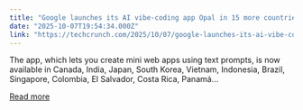 ```yaml
---
title: "Google launches its AI vibe-coding app Opal in 15 more countries"
date: "2025-10-07T19:54:34.000Z"
link: "https://techcrunch.com/2025/10/07/google-launches-its-ai-vibe-coding-app-opal-in-15-more-countries/"
---
```


The app, which lets you create mini web apps using text prompts, is now available in Canada, India, Japan, South Korea, Vietnam, Indonesia, Brazil, Singapore, Colombia, El Salvador, Costa Rica, Panamá...

[Read more](https://techcrunch.com/2025/10/07/google-launches-its-ai-vibe-coding-app-opal-in-15-more-countries/)
